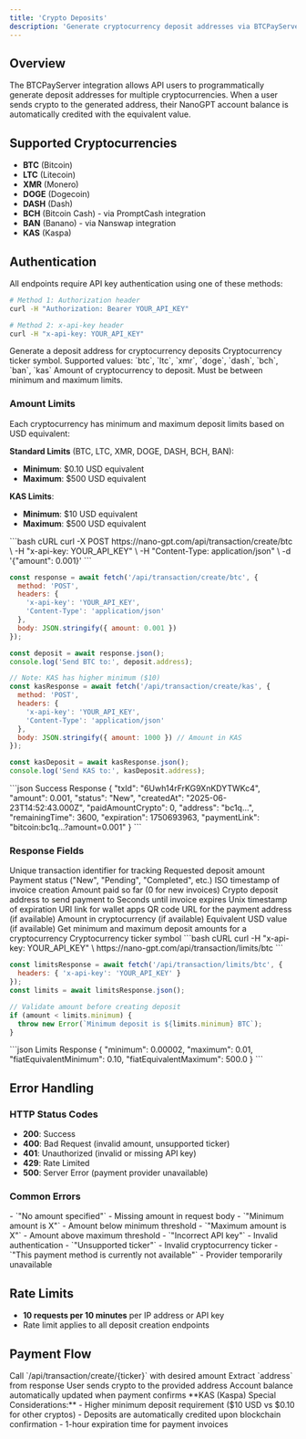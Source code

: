 ```yaml
---
title: 'Crypto Deposits'
description: 'Generate cryptocurrency deposit addresses via BTCPayServer integration'
---
```


## Overview

The BTCPayServer integration allows API users to programmatically generate deposit addresses for multiple cryptocurrencies. When a user sends crypto to the generated address, their NanoGPT account balance is automatically credited with the equivalent value.

## Supported Cryptocurrencies

- **BTC** (Bitcoin) 
- **LTC** (Litecoin) 
- **XMR** (Monero)
- **DOGE** (Dogecoin)
- **DASH** (Dash)
- **BCH** (Bitcoin Cash) - via PromptCash integration
- **BAN** (Banano) - via Nanswap integration
- **KAS** (Kaspa)

## Authentication

All endpoints require API key authentication using one of these methods:

```bash
# Method 1: Authorization header
curl -H "Authorization: Bearer YOUR_API_KEY"

# Method 2: x-api-key header  
curl -H "x-api-key: YOUR_API_KEY"
```

<Card title="Create Crypto Deposit" icon="plus" color="#ca8a04">
  Generate a deposit address for cryptocurrency deposits
</Card>

<ParamField path="ticker" type="string" required>
  Cryptocurrency ticker symbol. Supported values: `btc`, `ltc`, `xmr`, `doge`, `dash`, `bch`, `ban`, `kas`
</ParamField>

<ParamField body="amount" type="number" required>
  Amount of cryptocurrency to deposit. Must be between minimum and maximum limits.
</ParamField>

### Amount Limits

Each cryptocurrency has minimum and maximum deposit limits based on USD equivalent:

**Standard Limits** (BTC, LTC, XMR, DOGE, DASH, BCH, BAN):
- **Minimum**: $0.10 USD equivalent
- **Maximum**: $500 USD equivalent

**KAS Limits**:
- **Minimum**: $10 USD equivalent
- **Maximum**: $500 USD equivalent

<RequestExample>
```bash cURL
curl -X POST https://nano-gpt.com/api/transaction/create/btc \
  -H "x-api-key: YOUR_API_KEY" \
  -H "Content-Type: application/json" \
  -d '{"amount": 0.001}'
```

```javascript JavaScript
const response = await fetch('/api/transaction/create/btc', {
  method: 'POST',
  headers: {
    'x-api-key': 'YOUR_API_KEY',
    'Content-Type': 'application/json'
  },
  body: JSON.stringify({ amount: 0.001 })
});

const deposit = await response.json();
console.log('Send BTC to:', deposit.address);
```

```javascript KAS Example
// Note: KAS has higher minimum ($10)
const kasResponse = await fetch('/api/transaction/create/kas', {
  method: 'POST',
  headers: {
    'x-api-key': 'YOUR_API_KEY',
    'Content-Type': 'application/json'
  },
  body: JSON.stringify({ amount: 1000 }) // Amount in KAS
});

const kasDeposit = await kasResponse.json();
console.log('Send KAS to:', kasDeposit.address);
```
</RequestExample>

<ResponseExample>
```json Success Response
{
  "txId": "6Uwh14rFrKG9XnKDYTWKc4",
  "amount": 0.001,
  "status": "New",
  "createdAt": "2025-06-23T14:52:43.000Z",
  "paidAmountCrypto": 0,
  "address": "bc1q...",
  "remainingTime": 3600,
  "expiration": 1750693963,
  "paymentLink": "bitcoin:bc1q...?amount=0.001"
}
```
</ResponseExample>

### Response Fields

<ResponseField name="txId" type="string">
  Unique transaction identifier for tracking
</ResponseField>

<ResponseField name="amount" type="number">
  Requested deposit amount
</ResponseField>

<ResponseField name="status" type="string">
  Payment status ("New", "Pending", "Completed", etc.)
</ResponseField>

<ResponseField name="createdAt" type="string">
  ISO timestamp of invoice creation
</ResponseField>

<ResponseField name="paidAmountCrypto" type="number">
  Amount paid so far (0 for new invoices)
</ResponseField>

<ResponseField name="address" type="string">
  Crypto deposit address to send payment to
</ResponseField>

<ResponseField name="remainingTime" type="number">
  Seconds until invoice expires
</ResponseField>

<ResponseField name="expiration" type="number">
  Unix timestamp of expiration
</ResponseField>

<ResponseField name="paymentLink" type="string">
  URI link for wallet apps
</ResponseField>

<ResponseField name="QRUrl" type="string">
  QR code URL for the payment address (if available)
</ResponseField>

<ResponseField name="amountCrypto" type="number">
  Amount in cryptocurrency (if available)
</ResponseField>

<ResponseField name="amountFiat" type="number">
  Equivalent USD value (if available)
</ResponseField>

<Card title="Check Payment Limits" icon="chart-line" color="#16a34a">
  Get minimum and maximum deposit amounts for a cryptocurrency
</Card>

<ParamField path="ticker" type="string" required>
  Cryptocurrency ticker symbol
</ParamField>

<RequestExample>
```bash cURL
curl -H "x-api-key: YOUR_API_KEY" \
  https://nano-gpt.com/api/transaction/limits/btc
```

```javascript JavaScript  
const limitsResponse = await fetch('/api/transaction/limits/btc', {
  headers: { 'x-api-key': 'YOUR_API_KEY' }
});
const limits = await limitsResponse.json();

// Validate amount before creating deposit
if (amount < limits.minimum) {
  throw new Error(`Minimum deposit is ${limits.minimum} BTC`);
}
```
</RequestExample>

<ResponseExample>
```json Limits Response
{
  "minimum": 0.00002,
  "maximum": 0.01,
  "fiatEquivalentMinimum": 0.10,
  "fiatEquivalentMaximum": 500.0
}
```
</ResponseExample>

## Error Handling

### HTTP Status Codes

- **200**: Success
- **400**: Bad Request (invalid amount, unsupported ticker)
- **401**: Unauthorized (invalid or missing API key)
- **429**: Rate Limited
- **500**: Server Error (payment provider unavailable)

### Common Errors

<AccordionGroup>
<Accordion title="Amount Validation Errors">
- `"No amount specified"` - Missing amount in request body
- `"Minimum amount is X"` - Amount below minimum threshold
- `"Maximum amount is X"` - Amount above maximum threshold
</Accordion>

<Accordion title="Authentication Errors">
- `"Incorrect API key"` - Invalid authentication
</Accordion>

<Accordion title="Provider Errors">
- `"Unsupported ticker"` - Invalid cryptocurrency ticker
- `"This payment method is currently not available"` - Provider temporarily unavailable
</Accordion>
</AccordionGroup>

## Rate Limits

- **10 requests per 10 minutes** per IP address or API key
- Rate limit applies to all deposit creation endpoints

## Payment Flow

<Steps>
<Step title="Create Invoice">
Call `/api/transaction/create/{ticker}` with desired amount
</Step>
<Step title="Get Address">
Extract `address` from response 
</Step>
<Step title="Send Payment">
User sends crypto to the provided address
</Step>
<Step title="Auto-Credit">
Account balance automatically updated when payment confirms
</Step>
</Steps>

<Note>
**KAS (Kaspa) Special Considerations:**
- Higher minimum deposit requirement ($10 USD vs $0.10 for other cryptos)
- Deposits are automatically credited upon blockchain confirmation
- 1-hour expiration time for payment invoices
</Note>
